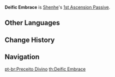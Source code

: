 {{Talent Infobox
|image         = Talent Deific Embrace.png
|character     = Shenhe
|type          = 1st Ascension Passive
|info          = An active character within the field created by [[Divine Maiden's Deliverance]] gains 15% {{Color|Cryo DMG Bonus}}.
|utility1      = Cryo DMG Bonus
}}
'''Deific Embrace''' is [[Shenhe]]'s [[1st Ascension Passive]].
<!--
==Gameplay Notes==
*

==Preview==
{{Preview
|file=Deific Embrace Preview
}}
{{Clr}}

==Trivia==
-->
==Other Languages==
{{Other Languages
|en      = Deific Embrace
|zhs     = 大洞弥罗尊法
|zhs_rm  = Dàdòng Míluó Zūnfǎ
|zht     = 大洞彌羅尊法
|zht_rm  = Dàdòng Míluó Zūnfǎ
|zh_tl   = Deific Law of Great Maitreya
|ja      = 大洞弥羅尊法
|ja_rm   = Daidou Mira Sonbou{{Assumed}}
|ja_tl   = Valuable Rules Greatly Spreading in a Big Cave{{Sino|ja}}
|ko      = 대동미라존법
|ko_rm   = Daedongmirajonbeop
|ko_tl   = Deific Law of Great Maitreya
|es      = Precepto divino
|es_tl   = Divine Prescript
|fr      = Étreinte divine
|fr_tl   = Divine Embrace
|ru      = Божественная заповедь
|ru_tl   = 
|th      = Deific Embrace
|vi      = {{tt|Đại Động Di La Tôn Pháp|大洞彌羅尊法}}
|vi_tl   = Deific Law of Great Maitreya{{Sino|vi}}
|de      = Göttliche Umarmung
|de_tl   = Divine Embrace
|id      = Deific Embrace
|pt      = Preceito Divino
|pt_tl   = Divine Precept
}}

==Change History==
{{Change History|2.4}}

==Navigation==
{{Talent Navbox|Shenhe}}

[[pt-br:Preceito Divino]]
[[th:Deific Embrace]]